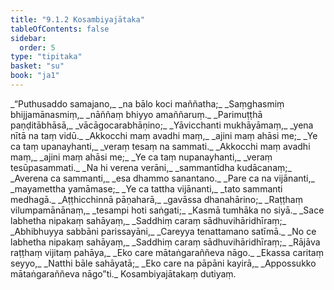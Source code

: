 ```yaml
---
title: "9.1.2 Kosambiyajātaka"
tableOfContents: false
sidebar:
  order: 5
type: "tipitaka"
basket: "su"
book: "ja1"
---
```



<DynamicBreadcrumb />

<Division number="10" book="ja1">

<Paragraph number="1791" type="verses" book="ja1">
_“Puthusaddo samajano,_  
_na bālo koci maññatha;_  
_Saṃghasmiṃ bhijjamānasmiṃ,_  
_nāññaṃ bhiyyo amaññaruṃ._  

</Paragraph>

</Division>
<Division number="11" book="ja1">

<Paragraph number="1792" type="verses" book="ja1">
_Parimuṭṭhā paṇḍitābhāsā,_  
_vācāgocarabhāṇino;_  
_Yāvicchanti mukhāyāmaṃ,_  
_yena nītā na taṃ vidū._  

</Paragraph>

</Division>
<Division number="12" book="ja1">

<Paragraph number="1793" type="verses" book="ja1">
_Akkocchi maṃ avadhi maṃ,_  
_ajini maṃ ahāsi me;_  
_Ye ca taṃ upanayhanti,_  
_veraṃ tesaṃ na sammati._  

</Paragraph>

</Division>
<Division number="13" book="ja1">

<Paragraph number="1794" type="verses" book="ja1">
_Akkocchi maṃ avadhi maṃ,_  
_ajini maṃ ahāsi me;_  
_Ye ca taṃ nupanayhanti,_  
_veraṃ tesūpasammati._  

</Paragraph>

</Division>
<Division number="14" book="ja1">

<Paragraph number="1795" type="verses" book="ja1">
_Na hi verena verāni,_  
_sammantīdha kudācanaṃ;_  
_Averena ca sammanti,_  
_esa dhammo sanantano._  

</Paragraph>

</Division>
<Division number="15" book="ja1">

<Paragraph number="1796" type="verses" book="ja1">
_Pare ca na vijānanti,_  
_mayamettha yamāmase;_  
_Ye ca tattha vijānanti,_  
_tato sammanti medhagā._  

</Paragraph>

</Division>
<Division number="16" book="ja1">

<Paragraph number="1797" type="verses" book="ja1">
_Aṭṭhicchinnā pāṇaharā,_  
_gavāssa dhanahārino;_  
_Raṭṭhaṃ vilumpamānānaṃ,_  
_tesampi hoti saṅgati;_  
_Kasmā tumhāka no siyā._  

</Paragraph>

</Division>
<Division number="17" book="ja1">

<Paragraph number="1798" type="verses" book="ja1">
_Sace labhetha nipakaṃ sahāyaṃ,_  
_Saddhiṃ caraṃ sādhuvihāridhīraṃ;_  
_Abhibhuyya sabbāni parissayāni,_  
_Careyya tenattamano satīmā._  

</Paragraph>

</Division>
<Division number="18" book="ja1">

<Paragraph number="1799" type="verses" book="ja1">
_No ce labhetha nipakaṃ sahāyaṃ,_  
_Saddhiṃ caraṃ sādhuvihāridhīraṃ;_  
_Rājāva raṭṭhaṃ vijitaṃ pahāya,_  
_Eko care mātaṅgaraññeva nāgo._  

</Paragraph>

</Division>
<Division number="19" book="ja1">

<Paragraph number="1800" type="verses" book="ja1">
_Ekassa caritaṃ seyyo,_  
_Natthi bāle sahāyatā;_  
_Eko care na pāpāni kayirā,_  
_Appossukko mātaṅgaraññeva nāgo”ti._  


</Paragraph>
</Division>

<Paragraph number="1801" type="center" book="ja1">
Kosambiyajātakaṃ dutiyaṃ.
</Paragraph>